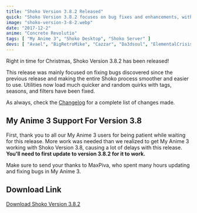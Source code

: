 ```yaml
---
title: "Shoko Version 3.8.2 Released"
quick: "Shoko Version 3.8.2 focuses on bug fixes and enhancements, with improved support for My Anime 3."
image: "shoko-version-3-8-2.webp"
date: "2017-12-2"
anime: "Concrete Revolutio"
tags: [ "My Anime 3", "Shoko Desktop", "Shoko Server" ]
devs: [ "Avael", "BigRetroMike", "Cazzar", "Da3dsoul", "ElementalCrisis", "MaxPiva", "Netsplite" ]
---
```


Right in time for Christmas, Shoko Version 3.8.2 has been released!

This release was mainly focused on fixing bugs discovered since the previous release and making the entire Shoko process
smoother and easier to use. Utilities now load much quicker and random quirks with tags, seasons, and filters have been
fixed.

As always, check the [Changelog](https://docs.shokoanime.com/changelog.html) for a complete list of changes made.

## My Anime 3 Support For Version 3.8

First, thank you to all our My Anime 3 users for being patient while waiting for this release. More work was needed than
we realized to get My Anime 3 working with Shoko Version 3.8, causing a lot of delays with this release. **You'll need
to first update to version 3.8.2 for it to work.**

Make sure to send your thanks to MaxPiva, who spent many hours updating and fixing bugs in My Anime 3.

## Download Link

[Download Shoko Version 3.8.2](https://shokoanime.com/downloads/)

